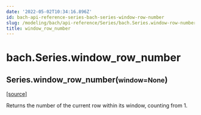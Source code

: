 ```yaml
---
date: '2022-05-02T10:34:16.896Z'
id: bach-api-reference-series-bach-series-window-row-number
slug: /modeling/bach/api-reference/Series/bach.Series.window-row-number/
title: window_row_number
---
```


# bach.Series.window_row_number

<div class="method">

<h2 class="signature-method"><span class="additional-name">Series.</span><span class="name">window_row_number(</span><small class="parameter-list"><span class="parameter" id="window">window=None</span></small>)</h2>


&#8203;<span class="view-source">[[source]](https://github.com/objectiv/objectiv-analytics/blob/main/bach/bach/series/series.py)</span>

<div class="content">

Returns the number of the current row within its window, counting from 1.


</div>

</div>
